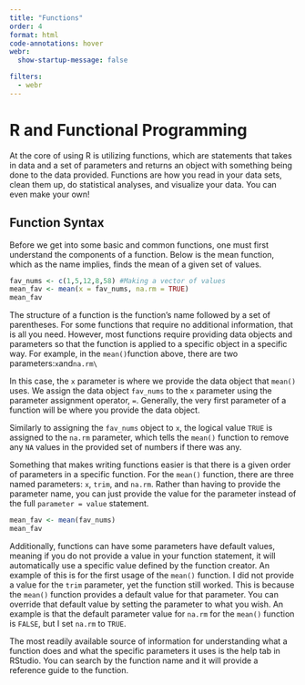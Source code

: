 ```yaml
---
title: "Functions"
order: 4
format: html
code-annotations: hover
webr:
  show-startup-message: false

filters:
  - webr
---
```


# R and Functional Programming

At the core of using R is utilizing functions, which are statements that takes in data and a set of parameters and returns an object with something being done to the data provided. Functions are how you read in your data sets, clean them up, do statistical analyses, and visualize your data. You can even make your own!

## Function Syntax

Before we get into some basic and common functions, one must first understand the components of a function. Below is the mean function, which as the name implies, finds the mean of a given set of values.

```r
fav_nums <- c(1,5,12,8,58) #Making a vector of values
mean_fav <- mean(x = fav_nums, na.rm = TRUE)
mean_fav
```

The structure of a function is the function's name followed by a set of parentheses. For some functions that require no additional information, that is all you need. However, most functions require providing data objects and parameters so that the function is applied to a specific object in a specific way. For example, in the `mean()`function above, there are two parameters:`x`and`na.rm\`

In this case, the `x` parameter is where we provide the data object that `mean()` uses. We assign the data object `fav_nums` to the `x` parameter using the parameter assignment operator, `=`. Generally, the very first parameter of a function will be where you provide the data object.

Similarly to assigning the `fav_nums` object to `x`, the logical value `TRUE` is assigned to the `na.rm` parameter, which tells the `mean()` function to remove any `NA` values in the provided set of numbers if there was any.

Something that makes writing functions easier is that there is a given order of parameters in a specific function. For the `mean()` function, there are three named parameters: `x`, `trim`, and `na.rm`. Rather than having to provide the parameter name, you can just provide the value for the parameter instead of the full `parameter = value` statement.

```r
mean_fav <- mean(fav_nums)
mean_fav
```

Additionally, functions can have some parameters have default values, meaning if you do not provide a value in your function statement, it will automatically use a specific value defined by the function creator. An example of this is for the first usage of the `mean()` function. I did not provide a value for the `trim` parameter, yet the function still worked. This is because the `mean()` function provides a default value for that parameter. You can override that default value by setting the parameter to what you wish. An example is that the default parameter value for `na.rm` for the `mean()` function is `FALSE`, but I set `na.rm` to `TRUE`.

The most readily available source of information for understanding what a function does and what the specific parameters it uses is the help tab in RStudio. You can search by the function name and it will provide a reference guide to the function.
